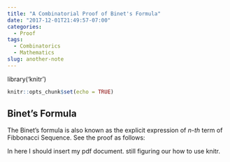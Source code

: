 ```yaml
---
title: "A Combinatorial Proof of Binet's Formula"
date: "2017-12-01T21:49:57-07:00"
categories:
  - Proof
tags:
  - Combinatorics
  - Mathematics
slug: another-note
---
```


library('knitr')

```r
knitr::opts_chunk$set(echo = TRUE)
```

## Binet's Formula

The Binet's formula is also known as the explicit expression of *n-th* term of Fibbonacci Sequence. See the proof as follows:

In here I should insert my pdf document. still figuring our how to use knitr. 